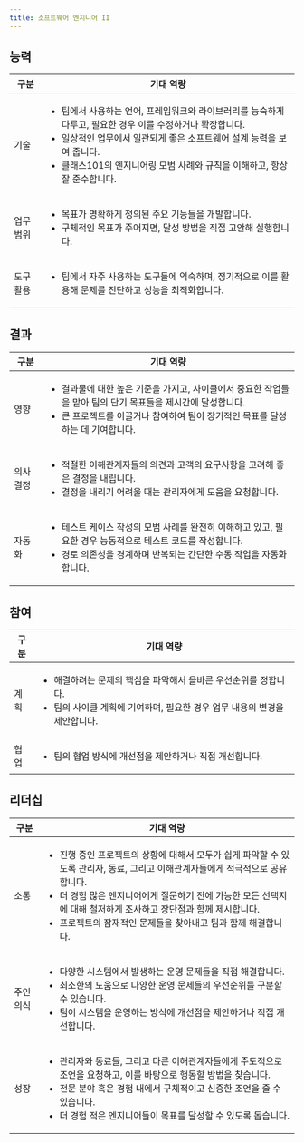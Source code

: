 ```yaml
---
title: 소프트웨어 엔지니어 II
---
```


## 능력

<table>
  <thead>
    <tr>
      <th>구분</th>
      <th>기대 역량</th>
    </tr>
  </thead>
  <tbody>
    <tr>
      <td>기술</td>
      <td>
        <ul>
          <li>팀에서 사용하는 언어, 프레임워크와 라이브러리를 능숙하게 다루고, 필요한 경우 이를 수정하거나 확장합니다.</li>
          <li>일상적인 업무에서 일관되게 좋은 소프트웨어 설계 능력을 보여 줍니다.</li>
          <li>클래스101의 엔지니어링 모범 사례와 규칙을 이해하고, 항상 잘 준수합니다.</li>
        </ul>
      </td>
    </tr>
    <tr>
      <td>업무 범위</td>
      <td>
        <ul>
          <li>목표가 명확하게 정의된 주요 기능들을 개발합니다.</li>
          <li>구체적인 목표가 주어지면, 달성 방법을 직접 고안해 실행합니다.</li>
        </ul>
      </td>
    </tr>
    <tr>
      <td>도구 활용</td>
      <td>
        <ul>
          <li>팀에서 자주 사용하는 도구들에 익숙하며, 정기적으로 이를 활용해 문제를 진단하고 성능을 최적화합니다.</li>
        </ul>
      </td>
    </tr>
  </tbody>
</table>

## 결과

<table>
  <thead>
    <tr>
      <th>구분</th>
      <th>기대 역량</th>
    </tr>
  </thead>
  <tbody>
    <tr>
      <td>영향</td>
      <td>
        <ul>
          <li>결과물에 대한 높은 기준을 가지고, 사이클에서 중요한 작업들을 맡아 팀의 단기 목표들을 제시간에 달성합니다.</li>
          <li>큰 프로젝트를 이끌거나 참여하여 팀이 장기적인 목표를 달성하는 데 기여합니다.</li>
        </ul>
      </td>
    </tr>
    <tr>
      <td>의사 결정</td>
      <td>
        <ul>
          <li>적절한 이해관계자들의 의견과 고객의 요구사항을 고려해 좋은 결정을 내립니다.</li>
          <li>결정을 내리기 어려울 때는 관리자에게 도움을 요청합니다.</li>
        </ul>
      </td>
    </tr>
    <tr>
      <td>자동화</td>
      <td>
        <ul>
          <li>테스트 케이스 작성의 모범 사례를 완전히 이해하고 있고, 필요한 경우 능동적으로 테스트 코드를 작성합니다.</li>
          <li>경로 의존성을 경계하며 반복되는 간단한 수동 작업을 자동화합니다.</li>
        </ul>
      </td>
    </tr>
  </tbody>
</table>

## 참여

<table>
  <thead>
    <tr>
      <th>구분</th>
      <th>기대 역량</th>
    </tr>
  </thead>
  <tbody>
    <tr>
      <td>계획</td>
      <td>
        <ul>
          <li>해결하려는 문제의 핵심을 파악해서 올바른 우선순위를 정합니다.</li>
          <li>팀의 사이클 계획에 기여하며, 필요한 경우 업무 내용의 변경을 제안합니다.</li>
        </ul>
      </td>
    </tr>
    <tr>
      <td>협업</td>
      <td>
        <ul>
          <li>팀의 협업 방식에 개선점을 제안하거나 직접 개선합니다.</li>
        </ul>
      </td>
    </tr>
  </tbody>
</table>

## 리더십

<table>
  <thead>
    <tr>
      <th>구분</th>
      <th>기대 역량</th>
    </tr>
  </thead>
  <tbody>
    <tr>
      <td>소통</td>
      <td>
        <ul>
          <li>진행 중인 프로젝트의 상황에 대해서 모두가 쉽게 파악할 수 있도록 관리자, 동료, 그리고 이해관계자들에게 적극적으로 공유합니다.</li>
          <li>더 경험 많은 엔지니어에게 질문하기 전에 가능한 모든 선택지에 대해 철저하게 조사하고 장단점과 함께 제시합니다.</li>
          <li>프로젝트의 잠재적인 문제들을 찾아내고 팀과 함께 해결합니다.</li>
        </ul>
      </td>
    </tr>
    <tr>
      <td>주인 의식</td>
      <td>
        <ul>
          <li>다양한 시스템에서 발생하는 운영 문제들을 직접 해결합니다.</li>
          <li>최소한의 도움으로 다양한 운영 문제들의 우선순위를 구분할 수 있습니다.</li>
          <li>팀이 시스템을 운영하는 방식에 개선점을 제안하거나 직접 개선합니다.</li>
        </ul>
      </td>
    </tr>
    <tr>
      <td>성장</td>
      <td>
        <ul>
          <li>관리자와 동료들, 그리고 다른 이해관계자들에게 주도적으로 조언을 요청하고, 이를 바탕으로 행동할 방법을 찾습니다.</li>
          <li>전문 분야 혹은 경험 내에서 구체적이고 신중한 조언을 줄 수 있습니다.</li>
          <li>더 경험 적은 엔지니어들이 목표를 달성할 수 있도록 돕습니다.</li>
        </ul>
      </td>
    </tr>
  </tbody>
</table>
